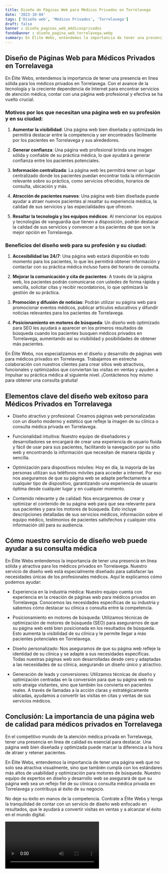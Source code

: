 ```yaml
---
title: Diseño de Páginas Web para Médicos Privados en Torrelavega
date: '2023-10-04'
tags: ['Diseño web', 'Médicos Privados', 'Torrelavega']
draft: false
banner : diseño_paginas_web_médicosprivados
fondoBanner : diseño_pagina_web_torrelavega.webp
summary: En Élite Webs, entendemos la importancia de tener una presencia en línea sólida para los médicos privados en Torrelavega. Con el avance de la tecnología y la creciente dependencia de Internet para encontrar servicios de atención médica, contar con una página web profesional y efectiva se ha vuelto crucial.
---
```


## Diseño de Páginas Web para Médicos Privados en Torrelavega

En Élite Webs, entendemos la importancia de tener una presencia en línea sólida para los médicos privados en Torrelavega. Con el avance de la tecnología y la creciente dependencia de Internet para encontrar servicios de atención médica, contar con una página web profesional y efectiva se ha vuelto crucial.

### Motivos por los que necesitan una página web en su profesión y en su ciudad:

1. **Aumentar la visibilidad**: Una página web bien diseñada y optimizada les permitirá destacar entre la competencia y ser encontrados fácilmente por los pacientes en Torrelavega y sus alrededores.

2. **Generar confianza**: Una página web profesional brinda una imagen sólida y confiable de su práctica médica, lo que ayudará a generar confianza entre los pacientes potenciales.

3. **Información centralizada**: La página web les permitirá tener un lugar centralizado donde los pacientes puedan encontrar toda la información relevante sobre su práctica, como servicios ofrecidos, horarios de consulta, ubicación y más.

4. **Atracción de pacientes nuevos**: Una página web bien diseñada puede ayudar a atraer nuevos pacientes al resaltar su experiencia médica, la calidad de sus servicios y las especialidades que ofrecen.

5. **Resaltar la tecnología y los equipos médicos**: Al mencionar los equipos y tecnologías de vanguardia que tienen a disposición, podrán destacar la calidad de sus servicios y convencer a los pacientes de que son la mejor opción en Torrelavega.

### Beneficios del diseño web para su profesión y su ciudad:

1. **Accesibilidad las 24/7**: Una página web estará disponible en todo momento para los pacientes, lo que les permitirá obtener información y contactar con su práctica médica incluso fuera del horario de consulta.

2. **Mejorar la comunicación y cita de pacientes**: A través de la página web, los pacientes podrán comunicarse con ustedes de forma rápida y sencilla, solicitar citas y recibir recordatorios, lo que optimizará la gestión de su práctica.

3. **Promoción y difusión de noticias**: Podrán utilizar su página web para promocionar eventos médicos, publicar artículos educativos y difundir noticias relevantes para los pacientes de Torrelavega.

4. **Posicionamiento en motores de búsqueda**: Un diseño web optimizado para SEO les ayudará a aparecer en los primeros resultados de búsqueda cuando los pacientes busquen médicos privados en Torrelavega, aumentando así su visibilidad y posibilidades de obtener más pacientes.

En Élite Webs, nos especializamos en el diseño y desarrollo de páginas web para médicos privados en Torrelavega. Trabajamos en estrecha colaboración con nuestros clientes para crear sitios web atractivos, funcionales y optimizados que conviertan las visitas en ventas y ayuden a impulsar su práctica médica al siguiente nivel. ¡Contáctenos hoy mismo para obtener una consulta gratuita!

<GifSeo />

<Cta />

## Elementos clave del diseño web exitoso para Médicos Privados en Torrelavega

- Diseño atractivo y profesional: Creamos páginas web personalizadas con un diseño moderno y estético que refleje la imagen de su clínica o consulta médica privada en Torrelavega.

- Funcionalidad intuitiva: Nuestro equipo de diseñadores y desarrolladores se encargará de crear una experiencia de usuario fluida y fácil de usar para sus pacientes, facilitando la navegación por su sitio web y encontrando la información que necesitan de manera rápida y sencilla.

- Optimización para dispositivos móviles: Hoy en día, la mayoría de las personas utilizan sus teléfonos móviles para acceder a internet. Por eso nos aseguramos de que su página web se adapte perfectamente a cualquier tipo de dispositivo, garantizando una experiencia de usuario óptima desde cualquier lugar y en cualquier momento.

- Contenido relevante y de calidad: Nos encargaremos de crear y optimizar el contenido de su página web para que sea relevante para sus pacientes y para los motores de búsqueda. Esto incluye descripciones detalladas de sus servicios médicos, información sobre el equipo médico, testimonios de pacientes satisfechos y cualquier otra información útil para su audiencia.

## Cómo nuestro servicio de diseño web puede ayudar a su consulta médica

En Élite Webs entendemos la importancia de tener una presencia en línea sólida y atractiva para los médicos privados en Torrelavega. Nuestro servicio de diseño web está especialmente diseñado para satisfacer las necesidades únicas de los profesionales médicos. Aquí le explicamos cómo podemos ayudar:

- Experiencia en la industria médica: Nuestro equipo cuenta con experiencia en la creación de páginas web para médicos privados en Torrelavega. Conocemos las necesidades específicas de su industria y sabemos cómo destacar su clínica o consulta entre la competencia.

- Posicionamiento en motores de búsqueda: Utilizamos técnicas de optimización de motores de búsqueda (SEO) para asegurarnos de que su página web esté bien posicionada en los resultados de búsqueda. Esto aumenta la visibilidad de su clínica y le permite llegar a más pacientes potenciales en Torrelavega.

- Diseño personalizado: Nos aseguramos de que su página web refleje la identidad de su clínica y se adapte a sus necesidades específicas. Todas nuestras páginas web son desarrolladas desde cero y adaptadas a las necesidades de su clínica, asegurando un diseño único y atractivo.

- Generación de leads y conversiones: Utilizamos técnicas de diseño y optimización centradas en la conversión para que su página web no solo atraiga visitantes, sino que también los convierta en pacientes reales. A través de llamadas a la acción claras y estratégicamente ubicadas, ayudamos a convertir las visitas en citas y ventas de sus servicios médicos.

## Conclusión: La importancia de una página web de calidad para médicos privados en Torrelavega

En el competitivo mundo de la atención médica privada en Torrelavega, tener una presencia en línea de calidad es esencial para destacar. Una página web bien diseñada y optimizada puede marcar la diferencia a la hora de atraer y retener pacientes.

En Élite Webs, entendemos la importancia de tener una página web que no solo sea atractiva visualmente, sino que también cumpla con los estándares más altos de usabilidad y optimización para motores de búsqueda. Nuestro equipo de expertos en diseño y desarrollo web se asegurará de que su página web sea un reflejo fiel de su clínica o consulta médica privada en Torrelavega y contribuya al éxito de su negocio.

No deje su éxito en manos de la competencia. Contrate a Élite Webs y tenga la tranquilidad de contar con un servicio de diseño web enfocado en resultados, que le ayudará a convertir visitas en ventas y a alcanzar el éxito en el mundo digital.

<Video />

<CtaBot job='Médicos Privados' city='Torrelavega'/>

<Gmaps query='Torrelavega+españa+maps' />